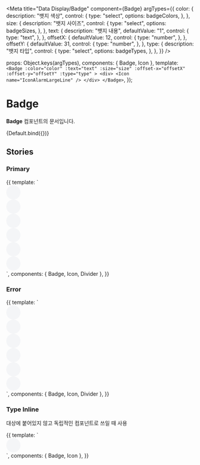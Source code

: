 
<Meta
  title="Data Display/Badge"
  component={Badge}
  argTypes={{
    color: {
      description: "뱃지 색상",
      control: {
        type: "select",
        options: badgeColors,
      },
    },
    size: {
      description: "뱃지 사이즈",
      control: {
        type: "select",
        options: badgeSizes,
      },
    },
    text: {
      description: "뱃지 내용",
      defaultValue: "1",
      control: {
        type: "text",
      },
    },
    offsetX: {
      defaultValue: 12,
      control: {
        type: "number",
      },
    },
    offsetY: {
      defaultValue: 31,
      control: {
        type: "number",
      },
    },
    type: {
      description: "뱃지 타입",
      control: {
        type: "select",
        options: badgeTypes,
      },
    },
  }}
/>

  props: Object.keys(argTypes),
  components: { Badge, Icon },
  template: `
        <Badge
            :color="color"
            :text="text"
            :size="size"
            :offset-x="offsetX"
            :offset-y="offsetY"
            :type="type"
        >
            <div>
                <Icon name="IconAlarmLargeLine" />
            </div>
        </Badge>
    `,
});

# Badge

**Badge** 컴포넌트의 문서입니다.

<Story name="Default" height="100px">
  {Default.bind({})}
</Story>

<ArgsTable story="Default" />

## Stories

### Primary

<Canvas>
  <Story name="Primary" height="100px">
    {{
      template: `
        <div>
          <div class="mt-20">
            <Badge
              text="1"
              color="primary"
              size="small"
              :offset-x="12"
              :offset-y="28"
            >
              <Icon name="IconAlarmLargeLine" />
            </Badge>
            <Badge
              text="99+"
              color="primary"
              size="small"
              :offset-x="12"
              :offset-y="28"
              style="margin: 0 24px"
            >
              <Icon name="IconAlarmLargeLine" />
            </Badge>
            <Badge
              text="N"
              color="primary"
              size="small"
              :offset-x="12"
              :offset-y="28"
            >
              <Icon name="IconAlarmLargeLine" />
            </Badge>
          </div>
          <Badge
            text="1"
            color="primary"
            :offset-x="12"
            :offset-y="38"
          >
            <div style="background: #F4F5F7; border-radius: 50px; width: 38px; height: 38px; display: flex; align-items: center; justify-content: center;">
                <Icon name="IconAlarmLargeLine" />
            </div>
          </Badge>
          <Badge
            text="99+"
            color="primary"
            :offset-x="12"
            :offset-y="38"
            style="margin: 0 24px"
          >
            <div style="background: #F4F5F7; border-radius: 50px; width: 38px; height: 38px; display: flex; align-items: center; justify-content: center;">
              <Icon name="IconAlarmLargeLine" />
            </div>
          </Badge>
          <Badge
            text="N"
            color="primary"
            :offset-x="12"
            :offset-y="38"
          >
            <div style="background: #F4F5F7; border-radius: 50px; width: 38px; height: 38px; display: flex; align-items: center; justify-content: center;">
              <Icon name="IconAlarmLargeLine" />
            </div>
          </Badge>
          <div class="mt-20">
            <Badge
              text="1"
              color="primary"
              size="small"
              :offset-x="12"
              :offset-y="38"
            >
              <div style="background: #F4F5F7; border-radius: 50px; width: 38px; height: 38px; display: flex; align-items: center; justify-content: center;">
                <Icon name="IconAlarmLargeLine" />
              </div>
            </Badge>
            <Badge
              text="99+"
              color="primary"
              size="small"
              :offset-x="12"
              :offset-y="38"
              style="margin: 0 24px"
            >
              <div style="background: #F4F5F7; border-radius: 50px; width: 38px; height: 38px; display: flex; align-items: center; justify-content: center;">
                <Icon name="IconAlarmLargeLine" />
              </div>
            </Badge>
            <Badge
              text="N"
              color="primary"
              size="small"
              :offset-x="12"
              :offset-y="38"
            >
              <div style="background: #F4F5F7; border-radius: 50px; width: 38px; height: 38px; display: flex; align-items: center; justify-content: center;">
                <Icon name="IconAlarmLargeLine" />
              </div>
            </Badge>
          </div>
        </div>
      `,
      components: { Badge, Icon, Divider },
    }}
  </Story>
</Canvas>

### Error

<Canvas>
  <Story name="Error" height="100px">
    {{
      template: `
                <div>
                    <div class="mt-20">
                        <Badge
                            text="1"
                            color="error"
                            size="small"
                            :offset-x="12"
                            :offset-y="28"
                        >
                            <Icon name="IconAlarmLargeLine" />
                        </Badge>
                        <Badge
                            text="99+"
                            color="error"
                            size="small"
                            :offset-x="12"
                            :offset-y="28"
                            style="margin: 0 24px"
                        >
                            <Icon name="IconAlarmLargeLine" />
                        </Badge>
                        <Badge
                            text="N"
                            color="error"
                            size="small"
                            :offset-x="12"
                            :offset-y="28"
                        >
                            <Icon name="IconAlarmLargeLine" />
                        </Badge>
                    </div>
                    <Divider class="my-10" />
                    <Badge
                        text="1"
                        color="error"
                        :offset-x="12"
                        :offset-y="38"
                    >
                        <div style="background: #F4F5F7; border-radius: 50px; width: 38px; height: 38px; display: flex; align-items: center; justify-content: center;">
                            <Icon name="IconAlarmLargeLine" />
                        </div>
                    </Badge>
                    <Badge
                        text="99+"
                        color="error"
                        :offset-x="12"
                        :offset-y="38"
                        style="margin: 0 24px"
                    >
                        <div style="background: #F4F5F7; border-radius: 50px; width: 38px; height: 38px; display: flex; align-items: center; justify-content: center;">
                            <Icon name="IconAlarmLargeLine" />
                        </div>
                    </Badge>
                    <Badge
                        text="N"
                        color="error"
                        :offset-x="12"
                        :offset-y="38"
                    >
                        <div style="background: #F4F5F7; border-radius: 50px; width: 38px; height: 38px; display: flex; align-items: center; justify-content: center;">
                            <Icon name="IconAlarmLargeLine" />
                        </div>
                    </Badge>
                    <div class="mt-20">
                        <Badge
                            text="1"
                            color="error"
                            size="small"
                            :offset-x="12"
                            :offset-y="38"
                        >
                            <div style="background: #F4F5F7; border-radius: 50px; width: 38px; height: 38px; display: flex; align-items: center; justify-content: center;">
                                <Icon name="IconAlarmLargeLine" />
                            </div>
                        </Badge>
                        <Badge
                            text="99+"
                            color="error"
                            size="small"
                            :offset-x="12"
                            :offset-y="38"
                            style="margin: 0 24px"
                        >
                            <div style="background: #F4F5F7; border-radius: 50px; width: 38px; height: 38px; display: flex; align-items: center; justify-content: center;">
                                <Icon name="IconAlarmLargeLine" />
                            </div>
                        </Badge>
                        <Badge
                            text="N"
                            color="error"
                            size="small"
                            :offset-x="12"
                            :offset-y="38"
                        >
                            <div style="background: #F4F5F7; border-radius: 50px; width: 38px; height: 38px; display: flex; align-items: center; justify-content: center;">
                                <Icon name="IconAlarmLargeLine" />
                            </div>
                        </Badge>
                    </div>
                </div>
            `,
      components: { Badge, Icon, Divider },
    }}
  </Story>
</Canvas>

### Type Inline
대상에 붙어있지 않고 독립적인 컴포넌트로 쓰일 때 사용

<Canvas>
  <Story name="Type" height="100px">
    {{
      template: `
                <div>
                    <div style="background: #F4F5F7; border-radius: 50px; width: 38px; height: 38px; display: flex; align-items: center; justify-content: center;">
                        <Icon name="IconAlarmLargeLine" />
                          <Badge
                            text="1"
                            color="error"
                          type="inline"
                        >
                        </Badge>
                    </div>
                </div>
            `,
      components: { Badge, Icon },
    }}
  </Story>
</Canvas>
